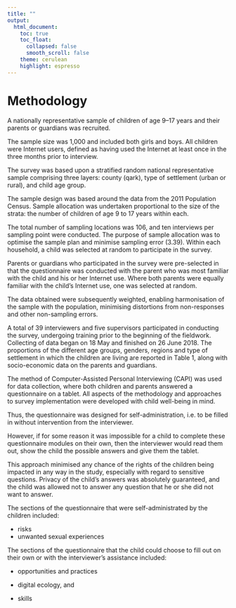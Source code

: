 ```yaml
---
title: ""
output:
  html_document:
    toc: true
    toc_float:
      collapsed: false
      smooth_scroll: false
    theme: cerulean
    highlight: espresso
---
```

# Methodology

A nationally representative sample of children of age 9–17 years
and their parents or guardians was recruited. 

The sample size was 1,000 and included both girls and boys. All children were  Internet users, defined as having used the Internet at least once in the three months prior to interview.

The survey was based upon a stratified random national representative sample comprising three layers: county (qark), type of settlement (urban or rural), and child age group. 

The sample design was based around the data from the 2011 Population Census. Sample allocation was undertaken proportional to the size of the strata: the number of children of age 9 to 17 years within each. 

The total number of sampling locations was 106, and ten interviews per sampling point were conducted. The purpose of sample allocation was to optimise the sample plan and minimise sampling error (3.39). Within each household, a child was selected at random to participate in the survey.

 Parents or guardians who participated in the survey were pre-selected in that the questionnaire was conducted with the parent who was most familiar with the child and his or her Internet use. Where both parents were equally familiar with the child’s Internet use, one was selected at random.

 The data obtained were subsequently weighted, enabling harmonisation of the sample with the population, minimising distortions from non-responses and other non-sampling errors. 

 A total of 39 interviewers and five supervisors participated in conducting the survey, undergoing training prior to the beginning of the fieldwork. Collecting of data began on 18 May and finished on 26 June 2018. The proportions of the different age groups, genders, regions and type of settlement in which the children are living are reported in Table 1, along with socio-economic data on the parents and guardians.

The method of Computer-Assisted Personal Interviewing (CAPI) was used for data collection, where both children and parents answered a questionnaire on a tablet. All aspects of the methodology and approaches to survey implementation were developed with child well-being in mind. 

Thus, the questionnaire was designed for self-administration, i.e. to be filled in without intervention from the interviewer. 

However, if for some reason it was impossible for a child to complete these questionnaire modules on their own, then the interviewer would read them out, show the child the possible answers and give them the tablet. 

This approach minimised any chance of the rights of the children being impacted in any way in the study, especially with regard to sensitive questions. Privacy of the child’s answers was absolutely guaranteed, and the child was allowed not to answer any question that he or she did not want to answer.

The sections of the questionnaire that were self-administrated by the children included:

 - risks   
 - unwanted sexual experiences

The sections of the questionnaire that the child could choose to fill out on their own or with the interviewer’s assistance included:

  - opportunities and practices

  - digital ecology, and

  - skills